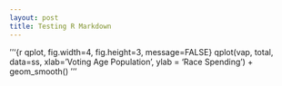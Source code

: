 ```yaml
---
layout: post
title: Testing R Markdown
---
```


'''{r qplot, fig.width=4, fig.height=3, message=FALSE}
qplot(vap, total, data=ss, xlab='Voting Age Population', ylab = 'Race Spending') + geom_smooth()
'''

